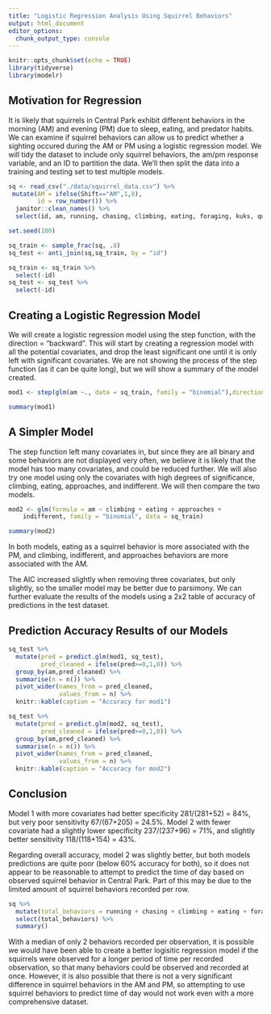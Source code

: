 ```yaml
---
title: "Logistic Regression Analysis Using Squirrel Behaviors"
output: html_document
editor_options: 
  chunk_output_type: console
---
```


```r
knitr::opts_chunk$set(echo = TRUE)
library(tidyverse)
library(modelr)
```

## Motivation for Regression

It is likely that squirrels in Central Park exhibit different behaviors in the morning (AM) and evening (PM) due to sleep, eating, and predator habits. We can examine if squirrel behaviors can allow us to predict whether a sighting occured during the AM or PM using a logistic regression model. We will tidy the dataset to include only squirrel behaviors, the am/pm response variable, and an ID to partition the data. We'll then split the data into a training and testing set to test multiple models.

```r
sq <- read_csv("./data/squirrel_data.csv") %>%
 mutate(AM = ifelse(Shift=="AM",1,0),
        id = row_number()) %>%
  janitor::clean_names() %>%
  select(id, am, running, chasing, climbing, eating, foraging, kuks, quaas, moans, tail_flags, tail_twitches,approaches,indifferent,runs_from)

set.seed(100)

sq_train <- sample_frac(sq, .8)
sq_test <- anti_join(sq,sq_train, by = "id")

sq_train <- sq_train %>%
  select(-id)
sq_test <- sq_test %>%
  select(-id)
```

## Creating a Logistic Regression Model

We will create a logistic regression model using the step function, with the direction = "backward". This will start by creating a regression model with all the potential covariates, and drop the least significant one until it is only left with significant covariates. We are not showing the process of the step function (as it can be quite long), but we will show a summary of the model created.

```r
mod1 <- step(glm(am ~., data = sq_train, family = "binomial"),direction = "backward")
```

```r
summary(mod1)
```

## A Simpler Model

The step function left many covariates in, but since they are all binary and some behaviors are not displayed very often, we believe it is likely that the model has too many covariates, and could be reduced further. We will also try one model using only the covariates with high degrees of significance, climbing, eating, approaches, and indifferent. We will then compare the two models.

``` r
mod2 <- glm(formula = am ~ climbing + eating + approaches +
    indifferent, family = "binomial", data = sq_train)

summary(mod2)
```

In both models, eating as a squirrel behavior is more associated with the PM, and climbing, indifferent, and approaches behaviors are more associated with the AM.

The AIC increased slightly when removing three covariates, but only slightly, so the smaller model may be better due to parsimony. We can further evaluate the results of the models using a 2x2 table of accuracy of predictions in the test dataset.

## Prediction Accuracy Results of our Models

```r
sq_test %>%
  mutate(pred = predict.glm(mod1, sq_test),
         pred_cleaned = ifelse(pred>=0,1,0)) %>%
  group_by(am,pred_cleaned) %>%
  summarise(n = n()) %>%
  pivot_wider(names_from = pred_cleaned,
              values_from = n) %>%
  knitr::kable(caption = "Accuracy for mod1")

sq_test %>%
  mutate(pred = predict.glm(mod2, sq_test),
         pred_cleaned = ifelse(pred>=0,1,0)) %>%
  group_by(am,pred_cleaned) %>%
  summarise(n = n()) %>%
  pivot_wider(names_from = pred_cleaned,
              values_from = n) %>%
  knitr::kable(caption = "Accuracy for mod2")
```

## Conclusion

Model 1 with more covariates had better specificity 281/(281+52) = 84%, but very poor sensitivity 67/(67+205) = 24.5%. Model 2 with fewer covariate had a slightly lower specificity 237/(237+96) = 71%, and slightly better sensitivity 118/(118+154) = 43%.

Regarding overall accuracy, model 2 was slightly better, but both models predictions are quite poor (below 60% accuracy for both), so it does not appear to be reasonable to attempt to predict the time of day based on observed squirrel behavior in Central Park. Part of this may be due to the limited amount of squirrel behaviors recorded per row.

```r
sq %>%
  mutate(total_behaviors = running + chasing + climbing + eating + foraging + kuks + quaas + moans + tail_flags + tail_twitches + approaches + indifferent + runs_from) %>%
  select(total_behaviors) %>%
  summary()
```

With a median of only 2 behaviors recorded per observation, it is possible we would have been able to create a better logisitic regression model if the squirrels were observed for a longer period of time per recorded observation, so that many behaviors could be observed and recorded at once. However, it is also possible that there is not a very significant difference in squirrel behaviors in the AM and PM, so attempting to use squirrel behaviors to predict time of day would not work even with a more comprehensive dataset.